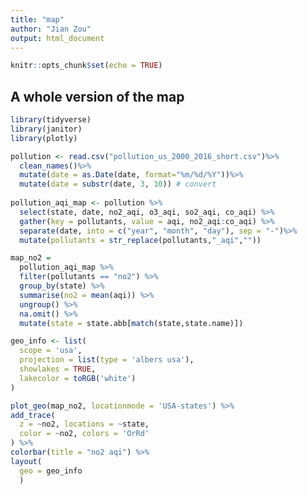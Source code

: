 ```yaml
---
title: "map"
author: "Jian Zou"
output: html_document
---
```


```r
knitr::opts_chunk$set(echo = TRUE)
```

## A whole version of the map
```r
library(tidyverse)
library(janitor)
library(plotly)

pollution <- read.csv("pollution_us_2000_2016_short.csv")%>%
  clean_names()%>%
  mutate(date = as.Date(date, format="%m/%d/%Y"))%>%
  mutate(date = substr(date, 3, 10)) # convert
  
pollution_aqi_map <- pollution %>% 
  select(state, date, no2_aqi, o3_aqi, so2_aqi, co_aqi) %>% 
  gather(key = pollutants, value = aqi, no2_aqi:co_aqi) %>% 
  separate(date, into = c("year", "month", "day"), sep = "-")%>%
  mutate(pollutants = str_replace(pollutants,"_aqi",""))

map_no2 = 
  pollution_aqi_map %>%
  filter(pollutants == "no2") %>%
  group_by(state) %>%
  summarise(no2 = mean(aqi)) %>%
  ungroup() %>%
  na.omit() %>%
  mutate(state = state.abb[match(state,state.name)])

geo_info <- list(
  scope = 'usa',
  projection = list(type = 'albers usa'),
  showlakes = TRUE,
  lakecolor = toRGB('white')
)

plot_geo(map_no2, locationmode = 'USA-states') %>%
add_trace(
  z = ~no2, locations = ~state,
  color = ~no2, colors = 'OrRd'
) %>%
colorbar(title = "no2 aqi") %>%
layout(
  geo = geo_info
  )
```